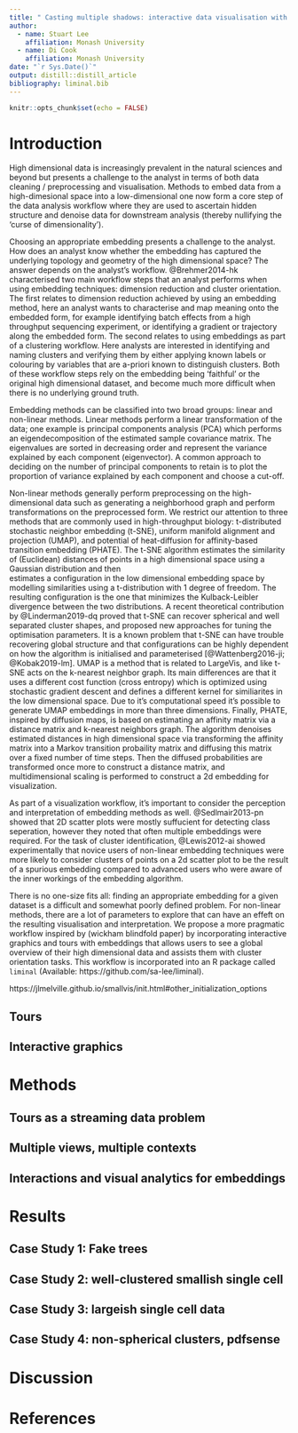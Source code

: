 ```yaml
---
title: " Casting multiple shadows: interactive data visualisation with tours and embeddings"
author:
  - name: Stuart Lee
    affiliation: Monash University
  - name: Di Cook
    affiliation: Monash University
date: "`r Sys.Date()`"
output: distill::distill_article
bibliography: liminal.bib
---
```


```r
knitr::opts_chunk$set(echo = FALSE)
```

<!--
- review of embedding algorithms, interactive graphics, tours
- technology
- design
- examples/benchmarks
  - Kevin moon
  - pdfsense
  - single cell
  - quick draw
-->

# Introduction

High dimensional data is increasingly prevalent in the natural sciences and
beyond but presents a challenge to the analyst in terms of both data cleaning /
preprocessing and visualisation. Methods to embed data from a high-dimesional
space into a low-dimensional one now form a core step of the data analysis
workflow where they are used to ascertain hidden structure and denoise data for
downstream analysis (thereby nullifying the 'curse of dimensionality').

Choosing an appropriate embedding presents a challenge to the analyst. How does
an analyst know whether the embedding has captured the underlying topology and
geometry of the high dimensional space? The answer depends on the analyst's
workflow.  @Brehmer2014-hk characterised two main workflow steps that an
analyst performs when using embedding techniques: dimension reduction and
cluster orientation. The first relates to dimension reduction achieved by using
an embedding method, here an analyst wants to characterise and map meaning onto
the embedded form, for example identifying batch effects from a high throughput
sequencing experiment, or identifying a gradient or trajectory along the
embedded form. The second relates to using embeddings as part of a clustering
workflow. Here analysts are interested in identifying and naming clusters and
verifying them by either applying known labels or colouring by variables that
are a-priori known to distinguish clusters. Both of these workflow steps rely
on the embedding being 'faithful' or the original high dimensional dataset, and
become much more difficult when there is no underlying ground truth.

Embedding methods can be classified into two broad groups: linear
and non-linear methods. Linear methods perform a linear transformation
of the data; one example is principal components analysis (PCA)
which performs an eigendecomposition of the estimated sample covariance matrix.
The eigenvalues are sorted in decreasing order and represent the variance
explained by each component (eigenvector). A common approach to deciding on
the number of principal components to retain is to plot the proportion of variance explained by each component and choose a cut-off. 

Non-linear methods
generally perform preprocessing on the high-dimensional data such as generating
a neighborhood graph and perform transformations on the preprocessed form. We
restrict our attention to three methods that are commonly used in
high-throughput biology: t-distributed stochastic neighbor embedding (t-SNE), 
uniform manifold alignment and projection (UMAP), and potential of heat-diffusion for affinity-based transition embedding (PHATE). The t-SNE algorithm estimates the similarity of (Euclidean) distances of points in a high dimensional space using a Gaussian distribution and then  
estimates a configuration in the low dimensional embedding space by modelling
similarities using a t-distribution with 1 degree of freedom. The resulting
configuration is the one that minimizes the Kulback-Leibler divergence
between the two distributions. A recent theoretical contribution by @Linderman2019-dq proved that t-SNE can recover spherical and well separated 
cluster shapes, and proposed new approaches for tuning the optimisation parameters. It is a known problem that t-SNE can have trouble recovering
global structure and that configurations can be highly dependent on
how the algorithm is initialised and parameterised 
[@Wattenberg2016-ji; @Kobak2019-lm]. UMAP is a method that is
related to LargeVis, and like t-SNE acts on the k-nearest neighbor graph. Its
main differences are that it uses a different cost function (cross entropy) which is optimized using stochastic gradient descent and defines a different
kernel for similiarites in the low dimensional space. Due to it's computational
speed it's possible to generate UMAP embeddings in more than three dimensions. Finally, PHATE, inspired by diffusion maps, is based on estimating an affinity matrix via a distance matrix and k-nearest neighbors graph. The algorithm
denoises estimated distances in high dimensional space via transforming the
affinity matrix into a Markov transition probaility matrix and diffusing this 
matrix over a fixed number of time steps. Then the diffused probabilities
are transformed once more to construct a distance matrix, and multidimensional
scaling is performed to construct a 2d embedding for visualization.  

As part of a visualization workflow, it's important to consider the perception 
and interpretation of embedding methods as well. @Sedlmair2013-pn showed that 2D
scatter plots were mostly suffucient for detecting class seperation, however
they noted that often multiple embeddings were required. For the task of cluster
identification, @Lewis2012-ai showed experimentally that novice
users of non-linear embedding techniques were more likely to consider clusters
of points on a 2d scatter plot to be the result of a spurious embedding
compared to advanced users who were aware of the inner workings of the embedding
algorithm. 


There is no one-size fits all: finding an appropriate embedding for a given
dataset is a difficult and somewhat poorly defined problem. For non-linear methods, there are a lot of parameters to explore that can have an effeft on the resulting visualisation and interpretation. We propose a more pragmatic workflow inspired by (wickham blindfold paper) by incorporating
interactive graphics and tours with embeddings that allows users to see a
global overview of their high dimensional data and assists them with cluster
orientation tasks. This workflow is incorporated into an R package
called `liminal` (Available: https://github.com/sa-lee/liminal).


https://jlmelville.github.io/smallvis/init.html#other_initialization_options

## Tours

## Interactive graphics


# Methods

## Tours as a streaming data problem

## Multiple views, multiple contexts


## Interactions and visual analytics for embeddings


# Results

## Case Study 1: Fake trees

## Case Study 2: well-clustered smallish single cell

## Case Study 3: largeish single cell data

## Case Study 4: non-spherical clusters, pdfsense


# Discussion

# References
